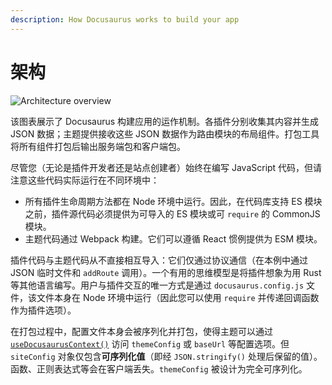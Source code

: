 ```yaml
---
description: How Docusaurus works to build your app
---
```


# 架构


<Zoom>

![Architecture overview](/img/architecture.png)

</Zoom>

该图表展示了 Docusaurus 构建应用的运作机制。各插件分别收集其内容并生成 JSON 数据；主题提供接收这些 JSON 数据作为路由模块的布局组件。打包工具将所有组件打包后输出服务端包和客户端包。

尽管您（无论是插件开发者还是站点创建者）始终在编写 JavaScript 代码，但请注意这些代码实际运行在不同环境中：

- 所有插件生命周期方法都在 Node 环境中运行。因此，在代码库支持 ES 模块之前，插件源代码必须提供为可导入的 ES 模块或可 `require` 的 CommonJS 模块。
- 主题代码通过 Webpack 构建。它们可以遵循 React 惯例提供为 ESM 模块。

插件代码与主题代码从不直接相互导入：它们仅通过协议通信（在本例中通过 JSON 临时文件和 `addRoute` 调用）。一个有用的思维模型是将插件想象为用 Rust 等其他语言编写。用户与插件交互的唯一方式是通过 `docusaurus.config.js` 文件，该文件本身在 Node 环境中运行（因此您可以使用 `require` 并传递回调函数作为插件选项）。

在打包过程中，配置文件本身会被序列化并打包，使得主题可以通过 [`useDocusaurusContext()`](../docusaurus-core.mdx#useDocusaurusContext) 访问 `themeConfig` 或 `baseUrl` 等配置选项。但 `siteConfig` 对象仅包含**可序列化值**（即经 `JSON.stringify()` 处理后保留的值）。函数、正则表达式等会在客户端丢失。`themeConfig` 被设计为完全可序列化。
